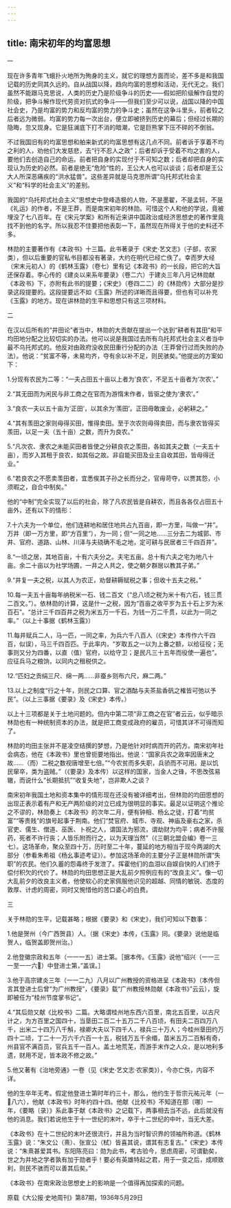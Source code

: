```yaml
---
---
---
```

title: 南宋初年的均富思想
---




一

现在许多青年飞蛾扑火地所为殉身的主义，就它的理想方面而论，差不多是和我国记载的历史同其久远的。自从战国以降，趋向均富的思想和活动，无代无之。我们虽然不能跟马克思说，人类的历史乃是阶级争斗的历史——假如把阶级解作自觉的阶级，把争斗解作现代劳资对抗式的争斗——但我们至少可以说，战国以降的中国社会史，乃是均富的势力和反均富的势力的争斗史；虽然在这争斗里头，前者较之后者远为微弱。均富的势力每一次出台，便立即被挤到历史的幕后；但经过长期的隐晦，忽又现身。它是狂澜底下打不消的暗潮，它是巨熊掌下压不碎的不倒翁。

不过我国旧有的均富思想和舶来新式的均富思想有这几点不同。前者诉于享着不均之利的人，劝他们大发慈悲，去“行不忍人之政”；后者却诉于受着不均之害的人，要他们去创造自己的命运。前者把自身的实现付于不可知之数；后者却把自身的实现认为历史的必然。前者是绝无“危险”性的，王公大人也可以谈谈；后者却是王公大人所深恶痛疾的“洪水猛兽”。这些差异就是马克思所谓“乌托邦式社会主义”和“科学的社会主义”的差别。

我国的“乌托邦式社会主义”思想史中登峰造极的人物，不是墨翟，不是孟轲，不是《礼运》的作者，不是王莽，而是南宋初年的林勋。可惜这个人和他的学说，竟被埋没了七八百年。在《宋元学案》和所有近来讲中国政治或经济思想史的著作里竟找不到他的名字。所以我忍不住要把他表彰一下，虽然现在所得关于他的史料还不多。

林勋的主要著作有《本政书》十三篇。此书著录于《宋史·艺文志》（子部，农家类），但以后重要的官私书目都没有著录，大约在明代已经亡佚了。幸而罗大经（宋末元初人）的《鹤林玉露》（卷七）里有记《本政书》的一长段，把它的大旨还保存着。李心传的《建炎以来系年要录》（卷二六）于建炎三年八月记林勋献《本政书》下，亦附有此书的提要；《宋史》（卷四二二）的《林勋传》大部分是抄录这段提要的。这段提要远不如《玉露》所述的详晰而且得要，但也有可以补充《玉露》的地方。现在讲林勋的生平和思想只有这三项材料。

二

在汉以后所有的“井田论”者当中，林勋的大贡献在提出一个达到“耕者有其田”和平均田地分配之比较切实的办法。他可以说是我国过去所有乌托邦式社会主义者当中最不乌托邦式的。他反对由政府没收民田重行分配的办法（王莽曾行过而失败的办法）。他说：“贫富不等，未易均齐，夺有余以补不足，则民骇矣。”他提出的方案如下：

1.分现有农民为二等：“一夫占田五十亩以上者为‘良农’，不足五十亩者为‘次农’。”

2.“其无田而为闲民与非工商之在官而为游惰末作者，皆驱之使为‘隶农’。”

3.“良农一夫以五十亩为‘正田’，以其余为‘羡田’。正田毋敢废业，必躬耕之。”

4.“其有羡田之家则毋得买田，惟得卖田。至于次农则毋得卖田，而与隶农皆得买羡田，以足一夫（五十亩）之数，而升为良农。”

5.“凡次农、隶农之未能买田者皆使之分耕良农之羡田，各如其夫之数（一夫五十亩），而岁入其租于良农，如其俗之故。非自能买田及业主自收其田，皆毋得迁业。”

6.“若良农之不愿卖羡田者，宜悉俟其子孙之长而分之，官毋苛夺，以贾其怨，小须暇之，自合中制矣。”

他的“中制”完全实现了以后的社会，除了凡农民皆是自耕农，而且各各仅占田五十亩外，还有以下的情形：

7.十六夫为一个单位，他们连耕地和居住地共占九百亩，即一方里，叫做一“井”。万井（即一万方里，即“方百里”），为一同；但“一同之地……三分去二为城郭、市井、官府、道路、山林、川泽与夫硗确不毛之地，定可耕与民居者三千四百井”。

8.“一顷之居，其地百亩，十有六夫分之。夫宅五亩。总十有六夫之宅为地八十亩。余二十亩以为社学场圃，一井之人共之，使之朝夕群居以教其子弟。”

9.“井复一夫之税，以其人为农正，劝督耕耨赋税之事；但收十五夫之税。”

10.每一夫五十亩每年纳税米一石、钱二百文（“总八顷之税为米十有六石，钱三贯二百文。”）。依林勋的计算，这是什一之税，因为“百亩之收平岁为五十石上岁为米百石”。“总计三千四百井之税为米五万一千石，为钱一万二千贯，以此为一同之率。”（以上十事据《鹤林玉露》）

11.每井赋兵二人，马一匹，一同之率，为兵六千八百人（《宋史》本传作六千四百，似误），马三千四百匹。于此率内，“岁取五之一以为上番之额，以给征役；无事则又分为四番，以直（值）官府，以给守卫；是民凡三十五年而役使一遍也”。应征兵马之粮饷，以同内之租税供之。

12.“匹妇之贡绢三尺、绵一两……非蚕乡则布六尺，麻二两。”

13.以上之制度“行之十年，则民之口算、官之酒酤与夫茶盐香矾之榷皆可弛以予民”。（以上三事据《要录》及《宋史》本传。）

以上十三项都是关于土地问题的。但内中第二项“非工商之在官”者云云，似乎暗示林勋也有一种统制资本的办法，就是把工商变成政府的雇员，可惜其详不可得而知了。

林勋的均田主张并不是凌空结撰的梦想，乃是他针对时病而开的药方。南宋初年社会病态，他在《本政书》里也曾扼要地指出。他说：“国家兵农之政率因唐末之故……（而）二税之数视唐增至七倍。”“今农贫而多失职，兵骄而不可用。是以饥民窜卒，类为盗贼。”（《要录》及本传）以这样的国家，当金人之锋，不思改弦易辙，而说什么“长期抵抗”“收复失地”，岂非欺人之谈？

南宋初年我国土地和资本集中的情形现在还没有被详细考出，但林勋的均田思想的出现正表示着有产和无产两阶级的对立已成为很明显的事实。最足以证明这个推论之不谬的，林勋奏上《本政书》的次年二月，便有钟相、杨幺之徒，打着“均贫富”“等贵贱”的旗号起事于荆南。他们“焚官府、城市、寺观、神庙及豪右之家，杀官吏、儒生、僧道、巫医、卜祝之人，谓国法为邪流，谓劫财为均平；病者不许服药，死者不许行丧；人皆乐附而行之，以为天理当然”（《三朝北盟会编》卷一三七）。这场革命，聚众至四十万，历时至二十年，蔓延的地方相当于现今两湖的大部分（参看朱希祖《杨幺事迹考证》）。参加这场革命的主要分子正是林勋所谓“失职”的农民。他们久蓄的怨毒终于发泄了。挥霍他们的血泪以自娱自快的人们终于偿付积欠的代价了。林勋的均田思想正是大乱前夕照例应有的“改良主义”。像一切大乱前夕的改良主义者，他使软心的史家佩服他识见的超越、同情的敏锐、态度的敦厚、计虑的周密，同时又惋惜他的苦口婆心的白费。

三

关于林勋的生平，记载甚略；根据《要录》和《宋史》，我们可知以下数事：

1.他是贺州（今广西贺县）人。（据《宋史》本传，《玉露》同。《要录》说他是临贺人，临贺盖即贺州治。）

2.他登徽宗政和五年（一一一五）进士第。［据本传。《玉露》说他“绍兴（一一三一至一一六）中登进士第，”盖误。］

3.他于高宗建炎三年（一一二九）八月以广州教授的资格进呈《本政书》（本传但言其登进士后曾“为广州教授”，《要录》载“广州教授林勋献《本政书》”云云），旋即被任为“桂州节度掌书记”。

4.“其后勋又献《比校书》二篇。大略谓桂州地东西六百里，南北五百里，以古尺计之，为方百里之国四十，当垦田二百二十五万二千八百顷，有田夫二百四万八千，出米二十四万八千斛，禄卿大夫以下四千人，禄兵三十万人；今桂州垦田约万四十二顷，丁二十一万六千六百一十五，税钱万五千余缗，苗米五万二百斛有奇，州县官不满百员，官兵五千一百人。盖土地荒芜，而游手末作之人众，是以地利多遗，财用不足，皆本政不修之故。”

5.他又著有《治地旁通》一卷（见《宋史·艺文志·农家类》），今亦亡佚，内容不详。

他的生卒年无考。假定他登进士第时年约三十，那么，他约生于哲宗元祐元年（一八六），他献《本政书》时年约四十四。他献《比校书》不知道在那〔哪〕一年，《要略〔录〕》系此事于献《本政书》之记载下，两事相去当不远，此后就没有他的消息。我们若说他生于十一世纪的末叶，卒于十二世纪的中叶，当无大差。

《本政书》在十二世纪的末叶还很流行，并且为当时智识界的领袖所称道。《鹤林玉露》说：“朱文公（熹）、张宣公（栻）皆喜其说，谓其有志复古。”《宋史》本传说：“朱熹甚爱其书。东阳陈亮曰：勋为此书，考古验今，思虑周密，可谓勤矣，世之为井地之学者孰有加于勋者乎！要必有英雄特起之君，用于一变之后，成顺致利，则民不骇而可以善其后矣。”

《本政书》在南宋政治思想史上的影响是一个值得再加探索的问题。





原载《大公报·史地周刊》第87期，1936年5月29日